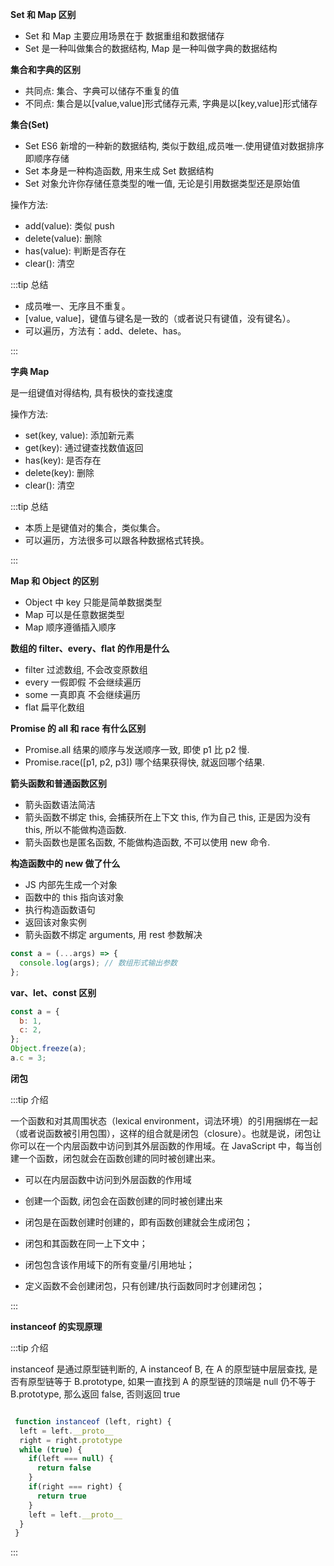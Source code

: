 **Set 和 Map 区别**

- Set 和 Map 主要应用场景在于 数据重组和数据储存
- Set 是一种叫做集合的数据结构, Map 是一种叫做字典的数据结构

**集合和字典的区别**

- 共同点: 集合、字典可以储存不重复的值
- 不同点: 集合是以[value,value]形式储存元素, 字典是以[key,value]形式储存

**集合(Set)**

- Set ES6 新增的一种新的数据结构, 类似于数组,成员唯一.使用键值对数据排序即顺序存储
- Set 本身是一种构造函数, 用来生成 Set 数据结构
- Set 对象允许你存储任意类型的唯一值, 无论是引用数据类型还是原始值

操作方法:

- add(value): 类似 push
- delete(value): 删除
- has(value): 判断是否存在
- clear(): 清空

:::tip 总结

- 成员唯一、无序且不重复。
- [value, value]，键值与键名是一致的（或者说只有键值，没有键名）。
- 可以遍历，方法有：add、delete、has。

:::

**字典 Map**

是一组键值对得结构, 具有极快的查找速度

操作方法:

- set(key, value): 添加新元素
- get(key): 通过键查找数值返回
- has(key): 是否存在
- delete(key): 删除
- clear(): 清空

:::tip 总结

- 本质上是键值对的集合，类似集合。
- 可以遍历，方法很多可以跟各种数据格式转换。

:::

**Map 和 Object 的区别**

- Object 中 key 只能是简单数据类型
- Map 可以是任意数据类型
- Map 顺序遵循插入顺序

**数组的 filter、every、flat 的作用是什么**

- filter 过滤数组, 不会改变原数组
- every 一假即假 不会继续遍历
- some 一真即真 不会继续遍历
- flat 扁平化数组

**Promise 的 all 和 race 有什么区别**

- Promise.all 结果的顺序与发送顺序一致, 即使 p1 比 p2 慢.
- Promise.race([p1, p2, p3]) 哪个结果获得快, 就返回哪个结果.

**箭头函数和普通函数区别**

- 箭头函数语法简洁
- 箭头函数不绑定 this, 会捕获所在上下文 this, 作为自己 this, 正是因为没有 this, 所以不能做构造函数.
- 箭头函数也是匿名函数, 不能做构造函数, 不可以使用 new 命令.

**构造函数中的 new 做了什么**

- JS 内部先生成一个对象
- 函数中的 this 指向该对象
- 执行构造函数语句
- 返回该对象实例
- 箭头函数不绑定 arguments, 用 rest 参数解决

```js
const a = (...args) => {
  console.log(args); // 数组形式输出参数
};
```

**var、let、const 区别**

```js
const a = {
  b: 1,
  c: 2,
};
Object.freeze(a);
a.c = 3;
```

**闭包**

:::tip 介绍

一个函数和对其周围状态（lexical environment，词法环境）的引用捆绑在一起（或者说函数被引用包围），这样的组合就是闭包（closure）。也就是说，闭包让你可以在一个内层函数中访问到其外层函数的作用域。在 JavaScript 中，每当创建一个函数，闭包就会在函数创建的同时被创建出来。

- 可以在内层函数中访问到外层函数的作用域
- 创建一个函数, 闭包会在函数创建的同时被创建出来

- 闭包是在函数创建时创建的，即有函数创建就会生成闭包；
- 闭包和其函数在同一上下文中；
- 闭包包含该作用域下的所有变量/引用地址；
- 定义函数不会创建闭包，只有创建/执行函数同时才创建闭包；

:::

**instanceof 的实现原理**

:::tip 介绍

instanceof 是通过原型链判断的, A instanceof B, 在 A 的原型链中层层查找, 是否有原型链等于 B.prototype, 如果一直找到 A 的原型链的顶端是 null 仍不等于 B.prototype, 那么返回 false, 否则返回 true

```js

 function instanceof (left, right) {
  left = left.__proto__
  right = right.prototype
  while (true) {
    if(left === null) {
      return false
    }
    if(right === right) {
      return true
    }
    left = left.__proto__
  }
 }

```

:::
